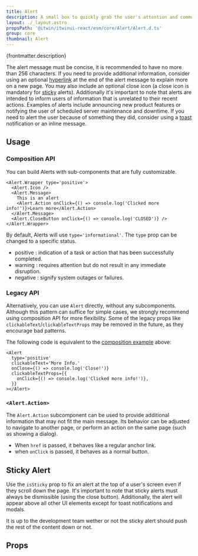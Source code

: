 ```yaml
---
title: Alert
description: A small box to quickly grab the user's attention and communicate a brief message.
layout: ./_layout.astro
propsPath: '@itwin/itwinui-react/esm/core/Alert/Alert.d.ts'
group: core
thumbnail: Alert
---
```



<p>{frontmatter.description}</p>

<LiveExample src='Alert.main.tsx'>
  <AllExamples.AlertMainExample client:load />
</LiveExample>

The alert message must be concise, it is recommended to have no more than 256 characters. If you need to provide additional information, consider using an optional [hyperlink](#alertaction) at the end of the alert message to explain more on a new page. You may also include an optional close icon (a close icon is mandatory for [sticky](#sticky) alerts).
Additionally it's important to note that alerts are intended to inform users of information that is unrelated to their recent actions. Examples of alerts include announcing new product features or notifying the user of scheduled server maintenance and downtime. If you need to alert the user because of something they did, consider using a [toast](toast) notification or an inline message.

## Usage

### Composition API

You can build Alerts with sub-components that are fully customizable.

```tsx
<Alert.Wrapper type='positive'>
  <Alert.Icon />
  <Alert.Message>
    This is an alert
    <Alert.Action onClick={() => console.log('Clicked more info!')}>Learn more</Alert.Action>
  </Alert.Message>
  <Alert.CloseButton onClick={() => console.log('CLOSED')} />
</Alert.Wrapper>
```

By default, Alerts will use `type='informational'`. The `type` prop can be changed to a specific status.

- positive : indication of a task or action that has been successfully completed.
- warning : requires attention but do not result in any immediate disruption.
- negative : signify system outages or failures.

<LiveExample src='Alert.types.tsx'>
  <AllExamples.AlertTypesExample client:load />
</LiveExample>

### Legacy API

Alternatively, you can use `Alert` directly, without any subcomponents. Although this pattern can suffice for simple cases, we strongly recommend using composition API for more flexibility. Some of the legacy props like `clickableText`/`clickableTextProps` may be removed in the future, as they encourage bad patterns.

The following code is equivalent to the [composition example](#composition-api) above:

```tsx
<Alert
  type='positive'
  clickableText='More Info.'
  onClose={() => console.log('Close!')}
  clickableTextProps={{
    onClick={() => console.log('Clicked more info!')},
  }}
></Alert>
```

### `<Alert.Action>`

The `Alert.Action` subcomponent can be used to provide additional information that may not fit the main message. Its behavior can be adjusted to navigate to another page, or perform an action on the same page (such as showing a dialog).

- When `href` is passed, it behaves like a regular anchor link.
- when `onClick` is passed, it behaves as a normal button.

## Sticky Alert

Use the `isSticky` prop to fix an alert at the top of a user's screen even if they scroll down the page. It's important to note that sticky alerts must always be dismissible (using the close button). Additionally, the alert will appear above all other UI elements except for toast notifications and modals.

<LiveExample src='Alert.sticky.tsx'>
  <AllExamples.AlertStickyExample client:load />
</LiveExample>

It is up to the development team wether or not the sticky alert should push the rest of the content down or not.

## Props

<PropsTable path={frontmatter.propsPath} />
